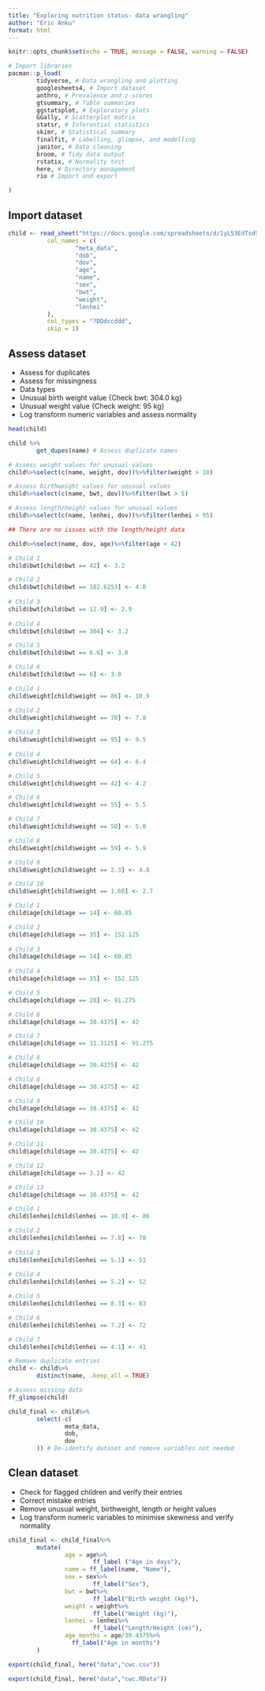```yaml
---
title: "Exploring nutrition status- data wrangling"
author: "Eric Anku"
format: html
---
```



```r
knitr::opts_chunk$set(echo = TRUE, message = FALSE, warning = FALSE)
```


```r
# Import libraries
pacman::p_load(
        tidyverse, # Data wrangling and plotting
        googlesheets4, # Import dataset
        anthro, # Prevalence and z-scores
        gtsummary, # Table summaries
        ggstatsplot, # Exploratory plots
        GGally, # Scatterplot matrix
        statsr, # Inferential statistics
        skimr, # Statistical summary
        finalfit, # Labelling, glimpse, and modelling
        janitor, # Data cleaning
        broom, # Tidy data output
        rstatix, # Normality test
        here, # Directory management
        rio # Import and export

)
```


## Import dataset

```r
child <- read_sheet("https://docs.google.com/spreadsheets/d/1yL53EdTsd5fbDmAHltv79TFbVULi4KfxYXmRXA2njYA/edit?usp=sharing",
           col_names = c(
                   "meta_data",
                   "dob",
                   "dov",
                   "age",
                   "name",
                   "sex",
                   "bwt",
                   "weight",
                   "lenhei"
           ),
           col_types = "?DDdccddd",
           skip = 1)
```



## Assess dataset

- Assess for duplicates
- Assess for missingness
- Data types
- Unusual birth weight value {Check bwt: 304.0 kg}
- Unusual weight value {Check weight: 95 kg}
- Log transform numeric variables and assess normality


```r
head(child)
```

```r
child %>% 
        get_dupes(name) # Assess duplicate names
```


```r
# Assess weight values for unusual values
child%>%select(c(name, weight, dov))%>%filter(weight > 10)
```

```r
# Assess birthweight values for unusual values
child%>%select(c(name, bwt, dov))%>%filter(bwt > 5)
```


```r
# Assess length/height values for unusual values
child%>%select(c(name, lenhei, dov))%>%filter(lenhei > 95)

## There are no issues with the length/height data
```


```r
child%>%select(name, dov, age)%>%filter(age < 42)
```


```r
# Child 1 
child$bwt[child$bwt == 42] <- 3.2

# Child 2
child$bwt[child$bwt == 182.6253] <- 4.0
 
# Child 3
child$bwt[child$bwt == 12.9] <- 2.9
 
# Child 4
child$bwt[child$bwt == 304] <- 3.2

# Child 5
child$bwt[child$bwt == 6.6] <- 3.6

# Child 6
child$bwt[child$bwt == 6] <- 3.0
```

```r
# Child 1 
child$weight[child$weight == 86] <- 10.9

# Child 2
child$weight[child$weight == 70] <- 7.8
 
# Child 3
child$weight[child$weight == 95] <- 9.5
 
# Child 4
child$weight[child$weight == 64] <- 6.4

# Child 5
child$weight[child$weight == 42] <- 4.2

# Child 6
child$weight[child$weight == 55] <- 5.5

# Child 7
child$weight[child$weight == 50] <- 5.0

# Child 8
child$weight[child$weight == 59] <- 5.9

# Child 9
child$weight[child$weight == 2.3] <- 4.8

# Child 10
child$weight[child$weight == 1.60] <- 2.7
```


```r
# Child 1 
child$age[child$age == 14] <- 60.85

# Child 2
child$age[child$age == 35] <- 152.125
 
# Child 3
child$age[child$age == 14] <- 60.85
 
# Child 4
child$age[child$age == 35] <- 152.125

# Child 5
child$age[child$age == 28] <- 91.275

# Child 6
child$age[child$age == 30.4375] <- 42

# Child 7
child$age[child$age == 31.3125] <- 91.275

# Child 8
child$age[child$age == 30.4375] <- 42

# Child 8
child$age[child$age == 30.4375] <- 42

# Child 9
child$age[child$age == 38.4375] <- 42

# Child 10
child$age[child$age == 30.4375] <- 42

# Child 11
child$age[child$age == 30.4375] <- 42

# Child 12
child$age[child$age == 3.2] <- 42

# Child 13
child$age[child$age == 30.4375] <- 42
```

```r
# Child 1 
child$lenhei[child$lenhei == 10.9] <- 86

# Child 2
child$lenhei[child$lenhei == 7.8] <- 78
 
# Child 3
child$lenhei[child$lenhei == 5.1] <- 51
 
# Child 4
child$lenhei[child$lenhei == 5.2] <- 52

# Child 5
child$lenhei[child$lenhei == 8.3] <- 83

# Child 6
child$lenhei[child$lenhei == 7.2] <- 72

# Child 7
child$lenhei[child$lenhei == 4.1] <- 41
```


```r
# Remove duplicate entries
child <- child%>%
        distinct(name, .keep_all = TRUE)
```


```r
# Assess missing data
ff_glimpse(child)
```


```r
child_final <- child%>%
        select(-c(
                meta_data,
                dob,
                dov
        )) # De-identify dataset and remove variables not needed
```


## Clean dataset

- Check for flagged children and verify their entries
- Correct mistake entries 
- Remove unusual weight, birthweight, length or height values
- Log transform numeric variables to minimise skewness and verify normality

```r
child_final <- child_final%>%
        mutate(
                age = age%>%
                        ff_label ("Age in days"),
                name = ff_label(name, "Name"),
                sex = sex%>%
                        ff_label("Sex"),
                bwt = bwt%>%
                        ff_label("Birth weight (kg)"),
                weight = weight%>%
                        ff_label("Weight (kg)"),
                lenhei = lenhei%>%
                        ff_label("Length/Height (cm)"),
                age_months = age/30.4375%>%
                  ff_label("Age in months")
        )
```

```r
export(child_final, here("data","cwc.csv"))
```

```r
export(child_final, here("data","cwc.RData"))
```

